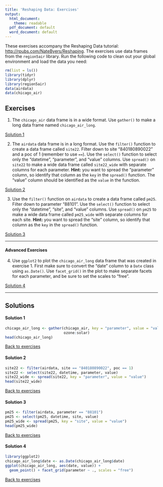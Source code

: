 ```yaml
---
title: 'Reshaping Data: Exercises'
output:
  html_document:
    theme: readable
  pdf_document: default
  word_document: default
---
```


These exercises accompany the Reshaping Data tutorial: 
<a href="http://rpubs.com/NateByers/Reshaping" target="_blank">
http://rpubs.com/NateByers/Reshaping</a>. The exercises use data frames
from the `region5air` library. Run the following code to clean out your global
environment and load the data you need:

```r
rm(list = ls())
library(tidyr)
library(dplyr)
library(region5air)
data(airdata)
data(chicago_air)
```

## Exercises {#ex}

1. The `chicago_air` data frame is in a wide format. Use `gather()` to make a long
data frame named `chicago_air_long`. 

[Solution 1](#ex1)

2. The `airdata` data frame is in a long format. Use the `filter()` function to
create a data frame called `site22`. Filter down to site "840180890022" and a
poc of 1 (remember to use `==`). Use the `select()` function to select only the
"datetime", "parameter", and "value" columns. Use `spread()` on `site22` to make
a wide data frame called `site22_wide` with separate columns for each parameter.
__Hint:__ you want to spread the "parameter" column, so identify that column as
the `key` in the `spread()` function. The "value" column should be identified as
the `value` in the function.

[Solution 2](#ex2)

3. Use the `filter()` function on `airdata` to create a data frame called `pm25`.
Filter down to parameter "88101". Use the `select()` function to select only the 
“datetime”, “site”, and “value” columns. Use `spread()` on `pm25` to make a wide 
data frame called `pm25_wide` with separate columns for each site. __Hint:__ you
want to spread the "site" column, so identify that column as the `key` in the
`spread()` function.

[Solution 3](#ex3)

----------------------------------

#### Advanced Exercises

4. Use `ggplot2` to plot the `chicago_air_long` data frame that was created in 
exercise 1. First make sure to convert the "date" column to a `Date` class using
`as.Date()`. Use `facet_grid()` in the plot to make separate facets for each
parameter, and be sure to set the scales to "free".

[Solution 4](#ex4)




--------------------------------------

## Solutions

#### Solution 1{#ex1}

```r
chicago_air_long <- gather(chicago_air, key = "parameter", value = "value", 
                           ozone:solar)
head(chicago_air_long)
```

[Back to exercises](#ex)

#### Solution 2{#ex2}

```r
site22 <- filter(airdata, site == "840180890022", poc == 1)
site22 <- select(site22, datetime, parameter, value)
site22_wide <- spread(site22, key = "parameter", value = "value")
head(site22_wide)
```

[Back to exercises](#ex)

#### Solution 3{#ex3}

```r
pm25 <- filter(airdata, parameter == "88101")
pm25 <- select(pm25, datetime, site, value)
pm25_wide <- spread(pm25, key = "site", value = "value")
head(pm25_wide)
```


[Back to exercises](#ex)

#### Solution 4{#ex4}

```r
library(ggplot2)
chicago_air_long$date <- as.Date(chicago_air_long$date)
ggplot(chicago_air_long, aes(date, value)) + 
  geom_point() + facet_grid(parameter ~ ., scales = "free")
```

[Back to exercises](#ex)

